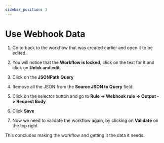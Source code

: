 ```yaml
---
sidebar_position: 3
---
```


# Use Webhook Data

1. Go to back to the workflow that was created earlier and open it to be edited.

2. You will notice that the **Workflow is locked**, click on the text for it and click on **Unlck and edit**.

3. Click on the **JSONPath Query**

4. Remove all the JSON from the **Source JSON to Query** field.

5. Click on the selector button and go to **Rule -> Webhook rule -> Output -> Request Body**

6. Click **Save**

7. Now we need to validate the workflow again, by clicking on **Validate** on the top right.

This concludes making the workflow and getting it the data it needs.
